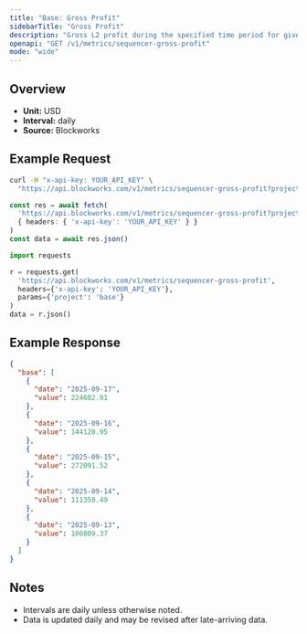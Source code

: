 ```yaml
---
title: "Base: Gross Profit"
sidebarTitle: "Gross Profit"
description: "Gross L2 profit during the specified time period for given blockchain."
openapi: "GET /v1/metrics/sequencer-gross-profit"
mode: "wide"
---
```


## Overview

- **Unit:** USD
- **Interval:** daily
- **Source:** Blockworks

## Example Request

<CodeGroup>

```bash cURL
curl -H "x-api-key: YOUR_API_KEY" \
  "https://api.blockworks.com/v1/metrics/sequencer-gross-profit?project=base"
```

```typescript TypeScript
const res = await fetch(
  'https://api.blockworks.com/v1/metrics/sequencer-gross-profit?project=base',
  { headers: { 'x-api-key': 'YOUR_API_KEY' } }
)
const data = await res.json()
```

```python Python
import requests

r = requests.get(
  'https://api.blockworks.com/v1/metrics/sequencer-gross-profit',
  headers={'x-api-key': 'YOUR_API_KEY'},
  params={'project': 'base'}
)
data = r.json()
```

</CodeGroup>

## Example Response

```json
{
  "base": [
    {
      "date": "2025-09-17",
      "value": 224602.81
    },
    {
      "date": "2025-09-16",
      "value": 144120.95
    },
    {
      "date": "2025-09-15",
      "value": 272091.52
    },
    {
      "date": "2025-09-14",
      "value": 111358.49
    },
    {
      "date": "2025-09-13",
      "value": 100809.37
    }
  ]
}
```

## Notes
- Intervals are daily unless otherwise noted.
- Data is updated daily and may be revised after late-arriving data.
